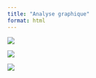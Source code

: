 ---
title: "Analyse graphique"
format: html
---

![](nb_trajets_2022.png)

![](nb_trajets_2023.png)

![](nb_trajets_2024.png)
